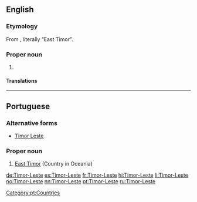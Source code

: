 ==English==
{{wikipedia}}

===Etymology===
From {{etyl|pt|en}} {{term|Timor-Leste|lang=pt}}, literally “East Timor”.

===Proper noun===
{{en-proper noun}}

# {{non-gloss definition|The official name of [[East Timor]].}}

====Translations====
{{trans-see|East Timor}}

----

==Portuguese==

===Alternative forms===
* [[Timor Leste]]

===Proper noun===
{{pt-proper noun|m}}

# [[East Timor]] (Country in Oceania)

[[Category:pt:Countries]]

[[de:Timor-Leste]]
[[es:Timor-Leste]]
[[fr:Timor-Leste]]
[[hi:Timor-Leste]]
[[li:Timor-Leste]]
[[no:Timor-Leste]]
[[nn:Timor-Leste]]
[[pt:Timor-Leste]]
[[ru:Timor-Leste]]